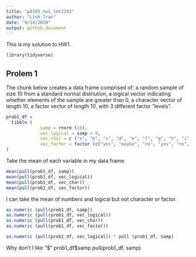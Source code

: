 ```yaml
---
title: "p8105_hw1_lmt2203"
author: "Linh Tran"
date: "9/14/2020"
output: github_document
---
```


This is my solution to HW1. 

```r
library(tidyverse)
```

## Prolem 1

The chunk below creates a data frame comprised of: a random sample of size 10 from a standard normal distriution, a logical vector indicating whether elements of the sample are greater than 0, a character vector of length 10, a factor vector of length 10, with 3 different factor "levels".

```r
prob1_df = 
  tibble (
             samp = rnorm (10),
             vec_logical = samp > 0,
             vec_char = c ("a", "b", "c", "d", "e", "f", "g", "h", "i", "j"),
             vec_factor = factor (c("yes", "maybe", "no", "yes", "no", "maybe", "yes", "no", "maybe", "yes"))
)
```

Take the mean of each variable in my data frame.

```r
mean(pull(prob1_df, samp))
mean(pull(prob1_df, vec_logical))
mean(pull(prob1_df, vec_char))
mean(pull(prob1_df, vec_factor))
```

I can take the mean of numbers and logical but not character or factor.

```r
as.numeric (pull(prob1_df, samp))
as.numeric (pull(prob1_df, vec_logical))
as.numeric (pull(prob1_df, vec_char))
as.numeric (pull(prob1_df, vec_factor))
```

```r
as.numeric (pull(prob1_df, vec_logical)) * pull (prob1_df, samp)
```

Why don't I like "$"
prob1_df$samp
pull(prob1_df, samp)



